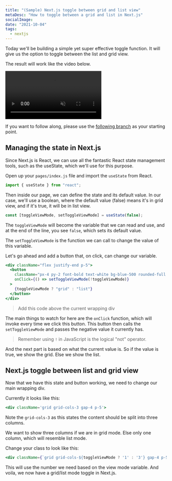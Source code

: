 ```yaml
---
title: "(Sample) Next.js toggle between grid and list view"
metaDesc: "How to toggle between a grid and list in Next.js"
socialImage:
date: "2021-10-04"
tags:
  - nextjs
---
```


Today we'll be building a simple yet super effective toggle function.
It will give us the option to toggle between the list and grid view.

The result will work like the video below.

<video autoplay loop muted playsinline>
  <source src="https://res.cloudinary.com/daily-dev-tips/video/upload/q_auto/gridlist_nkhwm4.webm" type="video/webm" />
  <source src="https://res.cloudinary.com/daily-dev-tips/video/upload/q_auto/gridlist_xdrt8a.mp4" type="video/mp4" />
</video>

<!-- ![Next.js toggle between grid and list view](https://cdn.hashnode.com/res/hashnode/image/upload/v1632638811731/wTlld_S4d.gif) -->

If you want to follow along, please use the [following branch](https://github.com/rebelchris/next-tailwind/tree/active-link) as your starting point.

## Managing the state in Next.js

Since Next.js is React, we can use all the fantastic React state management tools, such as the useState, which we'll use for this purpose.

Open up your `pages/index.js` file and import the `useState` from React.

```js
import { useState } from "react";
```

Then inside our page, we can define the state and its default value.
In our case, we'll use a boolean, where the default value (false) means it's in grid view, and if it's true, it will be in list view.

```js
const [toggleViewMode, setToggleViewMode] = useState(false);
```

The `toggleViewMode` will become the variable that we can read and use, and at the end of the line, you see `false`, which sets its default value.

The `setToggleViewMode` is the function we can call to change the value of this variable.

Let's go ahead and add a button that, on click, can change our variable.

```jsx
<div className="flex justify-end p-5">
  <button
    className="px-4 py-2 font-bold text-white bg-blue-500 rounded-full hover:bg-blue-700"
    onClick={() => setToggleViewMode(!toggleViewMode)}
  >
    {toggleViewMode ? "grid" : "list"}
  </button>
</div>
```

> Add this code above the current wrapping div

The main things to watch for here are the `onClick` function, which will invoke every time we click this button. This button then calls the `setToggleViewMode` and passes the negative value it currently has.

> Remember using `!` in JavaScript is the logical "not" operator.

And the next part is based on what the current value is.
So if the value is true, we show the grid. Else we show the list.

## Next.js toggle between list and grid view

Now that we have this state and button working, we need to change our main wrapping div.

Currently it looks like this:

```jsx
<div className='grid grid-cols-3 gap-4 p-5'>
```

Note the `grid-cols-3` as this states the content should be split into three columns.

We want to show three columns if we are in grid mode. Else only one column, which will resemble list mode.

Change your class to look like this:

```jsx
<div className={`grid grid-cols-${toggleViewMode ? '1' : '3'} gap-4 p-5`}>
```

This will use the number we need based on the view mode variable.
And voila, we now have a grid/list mode toggle in Next.js.
